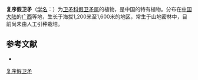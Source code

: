 {{Speciesbox
| name = 复序假卫矛
| status = 
| status_system = 
| image =
| genus = Microtropis
| species = semipaniculata
| authority = C. Y. Cheng et T. C. Kao
}}

'''复序假卫矛'''（[[学名|学名]]：{{lang|la|''Microtropis semipaniculata''}}）为[[卫矛科|卫矛科]][[假卫矛属|假卫矛属]]的植物，是中国的特有植物。分布在[[中国大陆|中国大陆]]的[[广西|广西]]等地，生长于海拔1,200米至1,600米的地区，常生于山地密林中，目前尚未由人工引种栽培。

== 参考文献 ==
<div class="references-small">
* {{cite web| url =http://www.bioinfo.cn/db05/KmzwSpecies.php?action=view&id=2378| title =复序假卫矛| work =《中国高等植物数据库全库》| publisher =中国科学院微生物研究所| author =昆明植物研究所| accessdate =2009-02-23| deadurl =yes| archiveurl =https://web.archive.org/web/20160305061116/http://www.bioinfo.cn/db05/KmzwSpecies.php?action=view&id=2378| archivedate =2016-03-05}}
</div>
{{Taxonbar|from=Q10931787}}

[[Category:假卫矛属|复序假卫矛]]


{{植物小作品}}